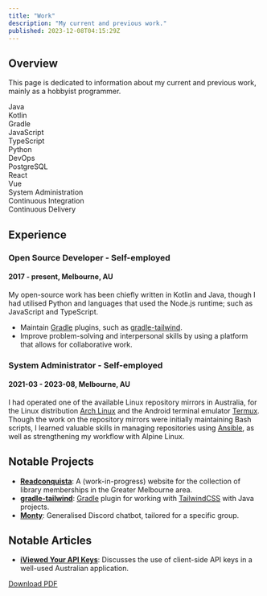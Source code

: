 ```yaml
---
title: "Work"
description: "My current and previous work."
published: 2023-12-08T04:15:29Z
---
```

## Overview
This page is dedicated to information about my current and previous work, mainly as a hobbyist programmer.

<div class="flex flex-row flex-wrap justify-center gap-2">
    <div class="rounded border border-grayscale-800 bg-grayscale-400 pl-5 pr-5 pt-2 pb-2">Java</div>
    <div class="rounded border border-grayscale-800 bg-grayscale-400 pl-5 pr-5 pt-2 pb-2">Kotlin</div>
    <div class="rounded border border-grayscale-800 bg-grayscale-400 pl-5 pr-5 pt-2 pb-2">Gradle</div>
    <div class="rounded border border-grayscale-800 bg-grayscale-400 pl-5 pr-5 pt-2 pb-2">JavaScript</div>
    <div class="rounded border border-grayscale-800 bg-grayscale-400 pl-5 pr-5 pt-2 pb-2">TypeScript</div>
    <div class="rounded border border-grayscale-800 bg-grayscale-400 pl-5 pr-5 pt-2 pb-2">Python</div>
    <div class="rounded border border-grayscale-800 bg-grayscale-400 pl-5 pr-5 pt-2 pb-2">DevOps</div>
    <div class="rounded border border-grayscale-800 bg-grayscale-400 pl-5 pr-5 pt-2 pb-2">PostgreSQL</div>
    <div class="rounded border border-grayscale-800 bg-grayscale-400 pl-5 pr-5 pt-2 pb-2">React</div>
    <div class="rounded border border-grayscale-800 bg-grayscale-400 pl-5 pr-5 pt-2 pb-2">Vue</div>
    <div class="rounded border border-grayscale-800 bg-grayscale-400 pl-5 pr-5 pt-2 pb-2">System Administration</div>
    <div class="rounded border border-grayscale-800 bg-grayscale-400 pl-5 pr-5 pt-2 pb-2">Continuous Integration</div>
    <div class="rounded border border-grayscale-800 bg-grayscale-400 pl-5 pr-5 pt-2 pb-2">Continuous Delivery</div>
</div>

## Experience
### Open Source Developer - Self-employed
#### 2017 - present, Melbourne, AU
My open-source work has been chiefly written in Kotlin and Java, though I had utilised Python and languages that used the Node.js runtime; such as JavaScript and TypeScript.
- Maintain [Gradle](https://gradle.org) plugins, such as [gradle-tailwind](https://github.com/wale/gradle-tailwind).
- Improve problem-solving and interpersonal skills by using a platform that allows for collaborative work.

### System Administrator - Self-employed
#### 2021-03 - 2023-08, Melbourne, AU
I had operated one of the available Linux repository mirrors in Australia, for the Linux distribution [Arch Linux](https://archlinux.org) and the Android terminal emulator [Termux](https://termux.dev). Though the work on the repository mirrors were initially maintaining Bash scripts, I learned valuable skills in managing repositories using [Ansible](https://www.ansible.com), as well as strengthening my workflow with Alpine Linux.

## Notable Projects
- [**Readconquista**](https://github.com/wale/readconquista): A (work-in-progress) website for the collection of library memberships in the Greater Melbourne area.
- [**gradle-tailwind**](https://github.com/wale/gradle-tailwind): [Gradle](https://gradle.org) plugin for working with [TailwindCSS](https://tailwindcss.com) with Java projects.
- [**Monty**](https://github.com/wale/monty): Generalised Discord chatbot, tailored for a specific group.

## Notable Articles
- [**iViewed Your API Keys**](/blog/iviewed-your-api-keys): Discusses the use of client-side API keys in a well-used Australian application.

[Download PDF](/work/resume.pdf)